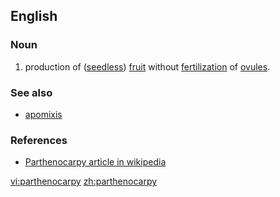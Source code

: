 ==English==

===Noun===
{{en-noun|-}} 
# {{botany}} production of ([[seedless]]) [[fruit]] without [[fertilization]] of [[ovule]]s.

===See also===
*[[apomixis]]

===References===
*[http://en.wikipedia.org/wiki/Parthenocarpy Parthenocarpy article in wikipedia]

{{wikipedia}}

[[vi:parthenocarpy]]
[[zh:parthenocarpy]]